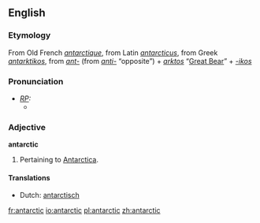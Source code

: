 {{see|Antarctic}}
==English==

===Etymology===
From Old French ''[[antarctique]]'', from Latin ''[[antarcticus]]'', from Greek ''[[antarktikos]]'', from ''[[ant-]]'' (from ''[[anti-]]'' “opposite”) + ''[[arktos]]'' “[[Great Bear]]” + ''[[-ikos]]''

===Pronunciation===
* ''[[RP]]:''
** {{IPA|/ænˈtɑːktɪk/}}

===Adjective===
'''antarctic'''

# Pertaining to [[Antarctica]].

====Translations====
{{top}}
* Dutch: [[antarctisch]]
{{mid}}
{{bottom}}

[[fr:antarctic]]
[[io:antarctic]]
[[pl:antarctic]]
[[zh:antarctic]]